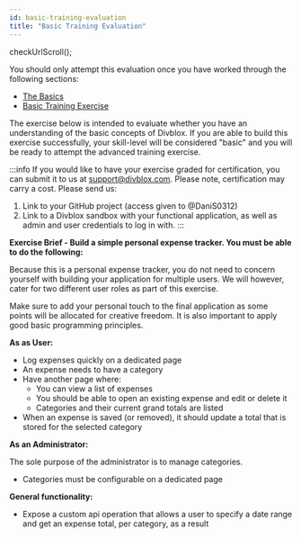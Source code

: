 ```yaml
---
id: basic-training-evaluation
title: "Basic Training Evaluation"
---
```


checkUrlScroll();


You should only attempt this evaluation once you have worked through the following sections:

-   [The Basics](the-basics-configuration)
-   [Basic Training Exercise](basic-training-exercise)

The exercise below is intended to evaluate whether you have an understanding of the basic concepts of Divblox. If you are able to build this exercise successfully, your skill-level will be considered "basic" and you will be ready to attempt the advanced training exercise.

:::info
If you would like to have your exercise graded for certification, you can submit it to us at support@divblox.com. Please note, certification may carry a cost. Please send us:
1. Link to your GitHub project (access given to @DaniS0312)
2. Link to a Divblox sandbox with your functional application, as well as admin and user credentials to log in with.
:::

**Exercise Brief - Build a simple personal expense tracker. You must be able to do the following:**

Because this is a personal expense tracker, you do not need to concern yourself with building your application for multiple users. We will however, cater for two different user roles as part of this exercise.

Make sure to add your personal touch to the final application as some points will be allocated for creative freedom. It is also important to apply good basic programming principles.

**As as User:**

-   Log expenses quickly on a dedicated page
-   An expense needs to have a category
-   Have another page where:
    -   You can view a list of expenses
    -   You should be able to open an existing expense and edit or delete it
    -   Categories and their current grand totals are listed
-   When an expense is saved (or removed), it should update a total that is stored for the selected category

**As an Administrator:**

The sole purpose of the administrator is to manage categories.

-   Categories must be configurable on a dedicated page

**General functionality:**

-   Expose a custom api operation that allows a user to specify a date range and get an expense total, per category, as a result
